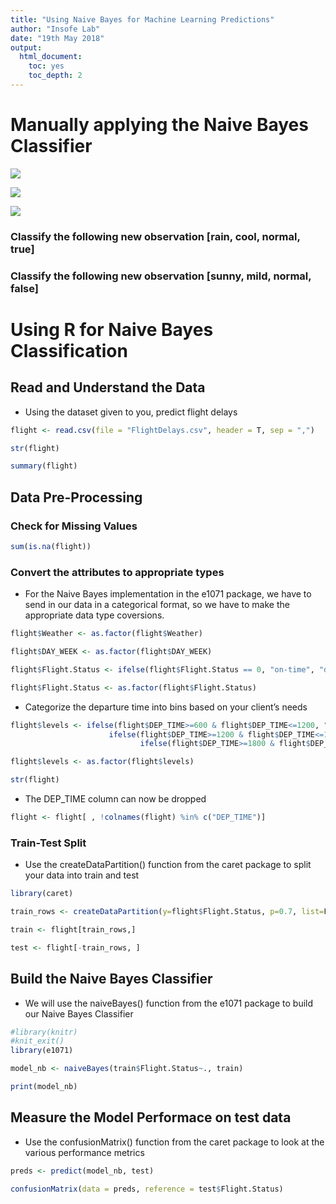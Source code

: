 ```yaml
---
title: "Using Naive Bayes for Machine Learning Predictions"
author: "Insofe Lab"
date: "19th May 2018"
output:
  html_document:
    toc: yes
    toc_depth: 2
---
```


# Manually applying the Naive Bayes Classifier

![](img/prob_chain_rule.jpg)

![](img/naive_bayes_classifier.png)

![](img/toy_data.png)



### Classify the following new observation [rain, cool, normal, true]

### Classify the following new observation [sunny, mild, normal, false]


# Using R for Naive Bayes Classification

## Read and Understand the Data

* Using the dataset given to you, predict flight delays

```r

flight <- read.csv(file = "FlightDelays.csv", header = T, sep = ",")

```

```r

str(flight)

summary(flight)

```

## Data Pre-Processing

### Check for Missing Values

```r

sum(is.na(flight))

```

### Convert the attributes to appropriate types

* For the Naive Bayes implementation in the e1071 package, we have to send in our data in a categorical format, so we have to make the appropriate data type coversions.


```r

flight$Weather <- as.factor(flight$Weather)

flight$DAY_WEEK <- as.factor(flight$DAY_WEEK)

flight$Flight.Status <- ifelse(flight$Flight.Status == 0, "on-time", "delayed")

flight$Flight.Status <- as.factor(flight$Flight.Status)

```

* Categorize the departure time into bins based on your client's needs

```r

flight$levels <- ifelse(flight$DEP_TIME>=600 & flight$DEP_TIME<=1200, "level1",
                      ifelse(flight$DEP_TIME>=1200 & flight$DEP_TIME<=1800, "level2",
                             ifelse(flight$DEP_TIME>=1800 & flight$DEP_TIME<=2100, "level3", "level4")))

flight$levels <- as.factor(flight$levels)

```


```r

str(flight)

```

* The DEP_TIME column can now be dropped


```r

flight <- flight[ , !colnames(flight) %in% c("DEP_TIME")]

```


### Train-Test Split

* Use the createDataPartition() function from the caret package to split your data into train and test

```r

library(caret)

train_rows <- createDataPartition(y=flight$Flight.Status, p=0.7, list=F)

train <- flight[train_rows,]

test <- flight[-train_rows, ]

```



## Build the Naive Bayes Classifier

* We will use the naiveBayes() function from the e1071 package to build our Naive Bayes Classifier

```r
#library(knitr)
#knit_exit()
library(e1071)

model_nb <- naiveBayes(train$Flight.Status~., train)

```


```r

print(model_nb)

```


## Measure the Model Performace on test data

* Use the confusionMatrix() function from the caret package to look at the various performance metrics

```r

preds <- predict(model_nb, test)

confusionMatrix(data = preds, reference = test$Flight.Status)

```

